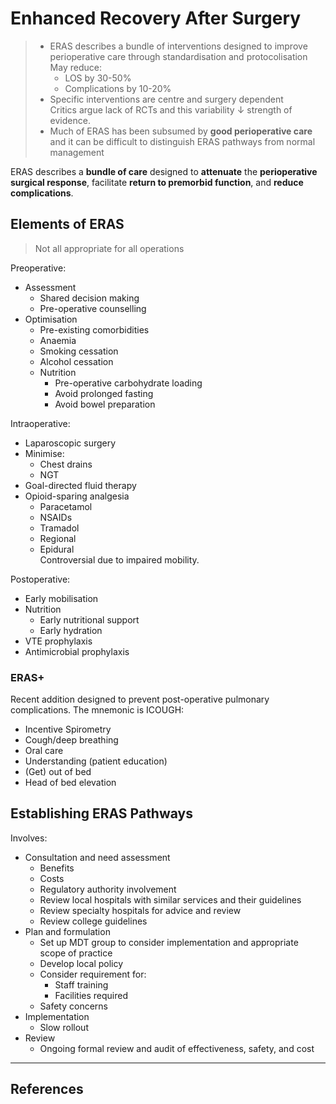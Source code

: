 # Enhanced Recovery After Surgery


> * ERAS describes a bundle of interventions designed to improve perioperative care through standardisation and protocolisation\
>May reduce:
>	* LOS by 30-50%
>	* Complications by 10-20%
> * Specific interventions are centre and surgery dependent\
> Critics argue lack of RCTs and this variability ↓ strength of evidence.
> * Much of ERAS has been subsumed by **good perioperative care** and it can be difficult to distinguish ERAS pathways from normal management

ERAS describes a **bundle of care** designed to **attenuate** the **perioperative surgical response**, facilitate **return to premorbid function**, and **reduce complications**.


## Elements of ERAS

> Not all appropriate for all operations

Preoperative:

* Assessment
	* Shared decision making
	* Pre-operative counselling
* Optimisation
	* Pre-existing comorbidities
	* Anaemia
	* Smoking cessation
	* Alcohol cessation
	* Nutrition
		* Pre-operative carbohydrate loading
		* Avoid prolonged fasting
		* Avoid bowel preparation


Intraoperative:

* Laparoscopic surgery
* Minimise:
	* Chest drains
	* NGT
* Goal-directed fluid therapy
* Opioid-sparing analgesia
	* Paracetamol
	* NSAIDs
	* Tramadol
	* Regional
	* Epidural\
	Controversial due to impaired mobility.


Postoperative:

* Early mobilisation
* Nutrition
	* Early nutritional support
	* Early hydration
* VTE prophylaxis
* Antimicrobial prophylaxis


### ERAS+

Recent addition designed to prevent post-operative pulmonary complications. The mnemonic is ICOUGH:

* Incentive Spirometry
* Cough/deep breathing
* Oral care
* Understanding (patient education)
* (Get) out of bed
* Head of bed elevation


## Establishing ERAS Pathways

Involves:

* Consultation and need assessment
	* Benefits
	* Costs
	* Regulatory authority involvement
	* Review local hospitals with similar services and their guidelines
	* Review specialty hospitals for advice and review
	* Review college guidelines
* Plan and formulation
	* Set up MDT group to consider implementation and appropriate scope of practice
	* Develop local policy
	* Consider requirement for:
		* Staff training
		* Facilities required
	* Safety concerns
* Implementation
	* Slow rollout
* Review
	* Ongoing formal review and audit of effectiveness, safety, and cost

---

## References

